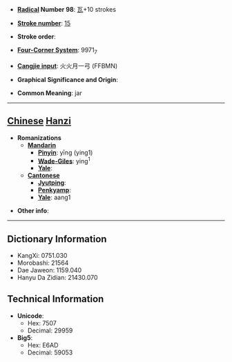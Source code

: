 * '''[[Wiktionary:Chinese radical index| Radical]] Number 98''': [[Wiktionary:Chinese radical index 瓦|瓦]]+10 strokes

* '''[[Wiktionary:Chinese total strokes index|Stroke number]]''': [[Wiktionary:Chinese total strokes index 15|15]]

* '''Stroke order''': 

* '''[[Wiktionary:Chinese four corner index|Four-Corner System]]''': 9971<sub>7</sub>

* '''[[Wiktionary:Chinese Cangjie index|Cangjie input]]''': 火火月一弓 (FFBMN)

* '''Graphical Significance and Origin''': 

* '''Common Meaning''': jar

----

== [[Chinese]] [[Hanzi]] ==

* '''Romanizations'''
** '''[[Mandarin]]'''
*** '''[[Pinyin]]''': yīng (ying1)
*** '''[[Wade-Giles]]''': ying<sup>1</sup>
*** '''[[Yale]]''': 
** '''[[Cantonese]]'''
*** '''[[Jyutping]]''':
*** '''[[Penkyamp]]''': 
*** '''[[Yale]]''': aang1

* '''Other info''': 

----

== Dictionary Information ==

* KangXi: 0751.030
* Morobashi: 21564
* Dae Jaweon: 1159.040
* Hanyu Da Zidian: 21430.070

== Technical Information ==

* '''Unicode''':
** Hex: 7507
** Decimal: 29959
* '''Big5''':
** Hex: E6AD
** Decimal: 59053